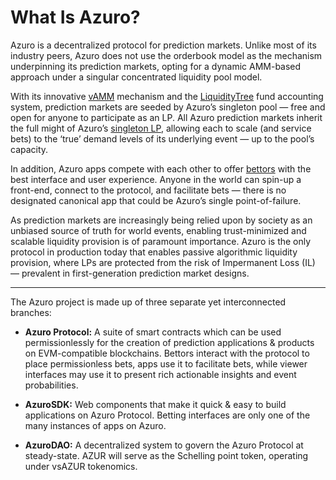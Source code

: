 # What Is Azuro?

Azuro is a decentralized protocol for prediction markets. Unlike most of its industry peers, Azuro does not use the orderbook model as the mechanism underpinning its prediction markets, opting for a dynamic AMM-based approach under a singular concentrated liquidity pool model.

With its innovative [vAMM](/knowledge-hub/how-azuro-works/components/vAMM) mechanism and the [LiquidityTree](/knowledge-hub/how-azuro-works/liquidity-tree) fund accounting system, prediction markets are seeded by Azuro’s singleton pool — free and open for anyone to participate as an LP. All Azuro prediction markets inherit the full might of Azuro’s [singleton LP](/knowledge-hub/how-azuro-works/protocol-actors/liquidity-providers), allowing each to scale (and service bets) to the ‘true’ demand levels of its underlying event — up to the pool’s capacity.

In addition, Azuro apps compete with each other to offer [bettors](/knowledge-hub/how-azuro-works/protocol-actors/bettors) with the best interface and user experience. Anyone in the world can spin-up a front-end, connect to the protocol, and facilitate bets — there is no designated canonical app that could be Azuro’s single point-of-failure.

As prediction markets are increasingly being relied upon by society as an unbiased source of truth for world events, enabling trust-minimized and scalable liquidity provision is of paramount importance. Azuro is the only protocol in production today that enables passive algorithmic liquidity provision, where LPs are protected from the risk of Impermanent Loss (IL) — prevalent in first-generation prediction market designs.

---

The Azuro project is made up of three separate yet interconnected branches:


- **Azuro Protocol:** A suite of smart contracts which can be used permissionlessly for the creation of prediction applications & products on EVM-compatible blockchains. Bettors interact with the protocol to place permissionless bets, apps use it to facilitate bets, while viewer interfaces may use it to present rich actionable insights and event probabilities.

- **AzuroSDK:** Web components that make it quick & easy to build applications on Azuro Protocol. Betting interfaces are only one of the many instances of apps on Azuro.

- **AzuroDAO:** A decentralized system to govern the Azuro Protocol at steady-state. AZUR will serve as the Schelling point token, operating under vsAZUR tokenomics.
